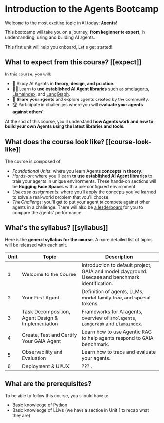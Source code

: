 # Introduction to the Agents Bootcamp

Welcome to the most exciting topic in AI today: **Agents**!

This bootcamp will take you on a journey, **from beginner to expert**, in understanding, using and building AI agents.

This first unit will help you onboard, Let's get started!

## What to expect from this course? [[expect]]

In this course, you will:

- 📖 Study AI Agents in **theory, design, and practice.**
- 🧑‍💻 Learn to **use established AI Agent libraries** such as [smolagents](https://huggingface.co/docs/smolagents/en/index), [LlamaIndex](https://www.llamaindex.ai/), and [LangGraph](https://langchain-ai.github.io/langgraph/).
- 💾 **Share your agents** and explore agents created by the community.
- 🏆 Participate in challenges where you will **evaluate your agents against others'.**

At the end of this course, you'll understand **how Agents work and how to build your own Agents using the latest libraries and tools**.

## What does the course look like? [[course-look-like]]

The course is composed of:

- *Foundational Units*: where you learn Agents **concepts in theory**.
- *Hands-on*: where you'll learn **to use established AI Agent libraries** to train your agents in unique environments. These hands-on sections will be **Hugging Face Spaces** with a pre-configured environment.
- *Use case assignments*: where you'll apply the concepts you've learned to solve a real-world problem that you'll choose.
- *The Challenge*: you'll get to put your agent to compete against other agents in a challenge. There will also be [a leaderboard](https://huggingface.co/spaces/agents-course/Students_leaderboard) for you to compare the agents' performance.

## What's the syllabus? [[syllabus]]

Here is the **general syllabus for the course**. A more detailed list of topics will be released with each unit.

| Unit    | Topic                                                                                                          | Description |
|---------|----------------------------------------------------------------------------------------------------------------|-------------|
| 1       | Welcome to the Course                              | Introduction to default project, GAIA and model playground. Usecase and benchmark identification. |
| 2       | Your First Agent                                   | Definition of agents, LLMs, model family tree, and special tokens. |
| 3       | Task Decomposition, Agent Design & Implementation  | Frameworks for AI agents, overview of `smolagents`, `LangGraph` and `LlamaIndex`. |
| 4       | Create, Test and Certify Your GAIA Agent           | Learn how to use Agentic RAG to help agents respond to GAIA benchmark. |
| 5       | Observability and Evaluation                       | Learn how to trace and evaluate your agents. |
| 6       | Deployment & UI/UX                                 | ??? .|

## What are the prerequisites?

To be able to follow this course, you should have a:

- Basic knowledge of Python
- Basic knowledge of LLMs (we have a section in Unit 1 to recap what they are)
